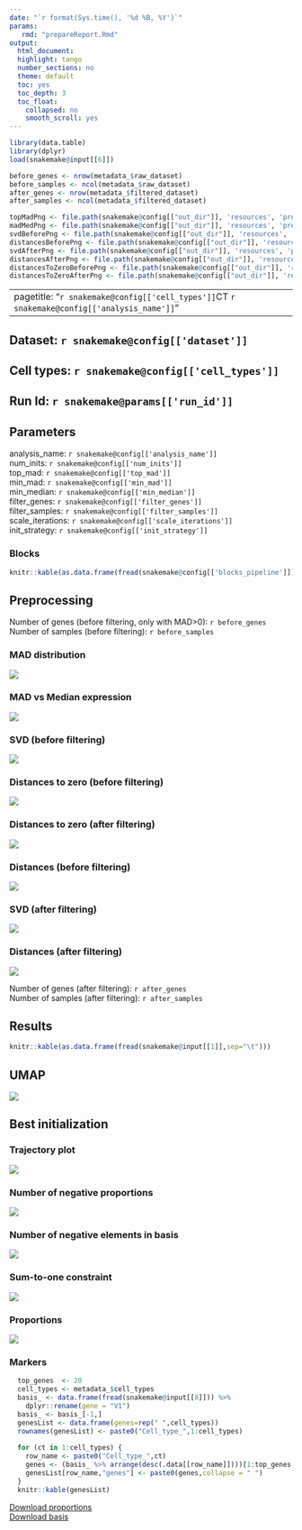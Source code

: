 ```yaml
---
date: "`r format(Sys.time(), '%d %B, %Y')`"
params:
   rmd: "prepareReport.Rmd"
output:
  html_document:
  highlight: tango
  number_sections: no
  theme: default
  toc: yes
  toc_depth: 3
  toc_float:
    collapsed: no
    smooth_scroll: yes
---
```

```r
library(data.table)
library(dplyr)
load(snakemake@input[[6]])

before_genes <- nrow(metadata_$raw_dataset)
before_samples <- ncol(metadata_$raw_dataset)
after_genes <- nrow(metadata_$filtered_dataset)
after_samples <- ncol(metadata_$filtered_dataset)

topMadPng <- file.path(snakemake@config[["out_dir"]], 'resources', 'preprocess', 'topMAD.png')
madMedPng <- file.path(snakemake@config[["out_dir"]], 'resources', 'preprocess', 'mad-med.png')
svdBeforePng <- file.path(snakemake@config[["out_dir"]], 'resources', 'preprocess', 'svdBefore.png')
distancesBeforePng <- file.path(snakemake@config[["out_dir"]], 'resources', 'preprocess', 'distancesBefore.png')
svdAfterPng <- file.path(snakemake@config[["out_dir"]], 'resources', 'preprocess', 'svdAfter.png')
distancesAfterPng <- file.path(snakemake@config[["out_dir"]], 'resources', 'preprocess', 'distancesAfter.png')
distancesToZeroBeforePng <- file.path(snakemake@config[["out_dir"]], 'resources', 'preprocess', 'distances_to_zero_before.png')
distancesToZeroAfterPng <- file.path(snakemake@config[["out_dir"]], 'resources', 'preprocess', 'distances_to_zero_after.png')
```

---
pagetitle: "`r snakemake@config[['cell_types']]`CT `r snakemake@config[['analysis_name']]`"
---

## Dataset: `r snakemake@config[['dataset']]`
## Cell types: `r snakemake@config[['cell_types']]`
## Run Id: `r snakemake@params[['run_id']]`

## Parameters
analysis_name: `r snakemake@config[['analysis_name']]`<br>
num_inits: `r snakemake@config[['num_inits']]`<br>
top_mad: `r snakemake@config[['top_mad']]`<br>
min_mad: `r snakemake@config[['min_mad']]`<br>
min_median: `r snakemake@config[['min_median']]`<br>
filter_genes: `r snakemake@config[['filter_genes']]`<br>
filter_samples: `r snakemake@config[['filter_samples']]`<br>
scale_iterations: `r snakemake@config[['scale_iterations']]`<br>
init_strategy: `r snakemake@config[['init_strategy']]`<br>

### Blocks
```r
knitr::kable(as.data.frame(fread(snakemake@config[['blocks_pipeline']])))
```

## Preprocessing
Number of genes (before filtering, only with MAD>0): `r before_genes`<br>
Number of samples (before filtering): `r before_samples`<br>

<h3>MAD distribution</h3>
<img src="`r base64enc::dataURI(file = topMadPng, mime = 'image/png', encoding = 'base64')`"></img>
<h3>MAD vs Median expression</h3>
<img src="`r base64enc::dataURI(file = madMedPng, mime = 'image/png', encoding = 'base64')`"></img>
<h3>SVD (before filtering)</h3>
<img src="`r base64enc::dataURI(file = svdBeforePng, mime = 'image/png', encoding = 'base64')`"></img>
<h3>Distances to zero (before filtering)</h3>
<img src="`r base64enc::dataURI(file = distancesToZeroBeforePng, mime = 'image/png', encoding = 'base64')`"></img>
<h3>Distances to zero (after filtering)</h3>
<img src="`r base64enc::dataURI(file = distancesToZeroAfterPng, mime = 'image/png', encoding = 'base64')`"></img>
<h3>Distances (before filtering)</h3>
<img src="`r base64enc::dataURI(file = distancesBeforePng, mime = 'image/png', encoding = 'base64')`"></img>
<h3>SVD (after filtering)</h3>
<img src="`r base64enc::dataURI(file = svdAfterPng, mime = 'image/png', encoding = 'base64')`"></img>
<h3>Distances (after filtering)</h3>
<img src="`r base64enc::dataURI(file = distancesAfterPng, mime = 'image/png', encoding = 'base64')`"></img>

Number of genes (after filtering): `r after_genes`<br>
Number of samples (after filtering): `r after_samples`<br>

## Results
```r
knitr::kable(as.data.frame(fread(snakemake@input[[1]],sep="\t")))
```
## UMAP
<img src="`r base64enc::dataURI(file = snakemake@input[[9]], mime = 'image/png', encoding = 'base64')`"></img>

## Best initialization
<h3>Trajectory plot</h3>
<img src="`r base64enc::dataURI(file = snakemake@input[[2]], mime = 'image/png', encoding = 'base64')`"></img>
<h3>Number of negative proportions</h3>
<img src="`r base64enc::dataURI(file = snakemake@input[[4]], mime = 'image/png', encoding = 'base64')`"></img>
<h3>Number of negative elements in basis</h3>
<img src="`r base64enc::dataURI(file = snakemake@input[[3]], mime = 'image/png', encoding = 'base64')`"></img>
<h3>Sum-to-one constraint</h3>
<img src="`r base64enc::dataURI(file = snakemake@input[[5]], mime = 'image/png', encoding = 'base64')`"></img>
<h3>Proportions</h3>
<img src="`r base64enc::dataURI(file = snakemake@input[[10]], mime = 'image/png', encoding = 'base64')`"></img>
<h3>Markers</h3>
```r
  top_genes  <- 20
  cell_types <- metadata_$cell_types
  basis_ <- data.frame(fread(snakemake@input[[8]])) %>%
    dplyr::rename(gene = "V1")
  basis_ <- basis_[-1,]
  genesList <- data.frame(genes=rep(" ",cell_types))
  rownames(genesList) <- paste0("Cell_type_",1:cell_types)
  
  for (ct in 1:cell_types) {
    row_name <- paste0("Cell_type_",ct)
    genes <- (basis_ %>% arrange(desc(.data[[row_name]])))[1:top_genes,"gene"]
    genesList[row_name,"genes"] <- paste0(genes,collapse = " ")
  }
  knitr::kable(genesList)
```

<a href="`r base64enc::dataURI(file = snakemake@input[[7]], mime = 'text', encoding = 'base64')`">Download proportions</a><br>
<a href="`r base64enc::dataURI(file = snakemake@input[[8]], mime = 'text', encoding = 'base64')`">Download basis</a><br>